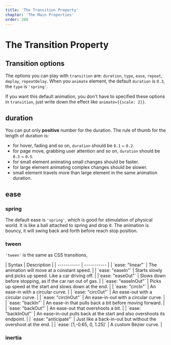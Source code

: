 ```yaml
---
title: 'The Transition Property'
chapter: 'The Main Properties'
order: 200
---
```


# The Transition Property

## Transition options

The options you can play with `transition` are: `duration`, `type`, `ease`, `repeat`, `deplay`, `repeatDelay`. When you `animate` element, the default `duration` is `0.3`, the `type` is `'spring'`.

If you want this default animation, you don't have to specified these options in `transition`, just write down the effect like `animate={{scale: 2}}`.

## duration

You can put only **positive** number for the duration. The rule of thumb for the length of duration is:

-   for hover, fading and so on, `duration` should be `0.1` ~ `0.2`.
-   for page move, grabbing user attention and so on, `duration` should be `0.3` ~ `0.5`.
-   for small element animating small changes should be faster.
-   for large element animating complex changes should be slower.
-   small element travels more than large element in the same animation duration.

## ease

### spring

The default ease is `'spring'`, which is good for stimulation of physical world. It is like a ball attached to spring and drop it. The animation is bouncy, it will swing back and forth before reach stop position.

### tween

`'tween'` is the same as CSS transitions,


<div id='easeTween' >
| Syntax      | Description |
| ----------- | ----------- |
| `ease: "linear"`      | The animation will move at a constant speed.       |
| `ease: "easeIn"` | Starts slowly and picks up speed. Like a car driving off. |
|`ease: "easeOut"` | Slows down before stopping, as if the car ran out of gas. |
| `ease: "easeInOut"` | Picks up speed at the start and slows down at the end. |
| `ease: "circIn"` | An ease-in with a circular curve. |
| `ease: "circOut"` | An ease-out with a circular curve. |
| `ease: "circInOut"` | An ease-in-out with a circular curve. |
| `ease: "backIn"` | An ease-in that pulls back a bit before moving forward. |
| `ease: "backOut"` | An ease-out that overshoots a bit. |
| `ease: "backInOut"` | An ease-in-out pulls back at the start and also overshoots its endpoint. |
| `ease: "anticipate"` | Just like a back-in-out but without the overshoot at the end. |
| `ease: [1,-0.65, 0, 1.25]` | A custom Bézier curve. |
</div>

### inertia

